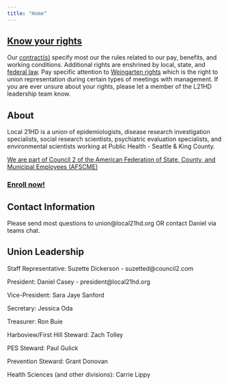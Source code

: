 ```yaml
---
title: "Home"
---
```


## [Know your rights](https://www.nlrb.gov/about-nlrb/rights-we-protect/your-rights)

Our [contract(s)](contracts.qmd) specify most our the rules related to our pay, benefits, and working conditions. Additional rights are enshrined by local, state, and [federal law](https://www.nlrb.gov/about-nlrb/rights-we-protect/your-rights). Pay specific attention to [Weingarten rights](https://www.nlrb.gov/about-nlrb/rights-we-protect/your-rights/weingarten-rights) which is the right to union representation during certain types of meetings with management. If you are ever unsure about your rights, please let a member of the L21HD leadership team know.

## About

Local 21HD is a union of epidemiologists, disease research investigation specialists, social research scientists, psychiatric evaluation specialists, and environmental scientists working at Public Health - Seattle & King County.

[We are part of Council 2 of the American Federation of State, County, and Municipal Employees (AFSCME)](https://council2.com/)

### [Enroll now!](https://council2.secureinput.org/membership-applications)

## Contact Information

Please send most questions to union\@local21hd.org OR contact Daniel via teams chat.

## Union Leadership

Staff Representative: Suzette Dickerson - suzetted\@council2.com

President: Daniel Casey - president\@local21hd.org

Vice-President: Sara Jaye Sanford

Secretary: Jessica Oda

Treasurer: Ron Buie

Harboview/First Hill Steward: Zach Tolley

PES Steward: Paul Gulick

Prevention Steward: Grant Donovan

Health Sciences (and other divisions): Carrie Lippy

## 
